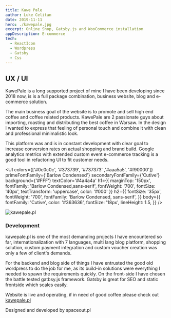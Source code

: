 ---
title: Kawe Pale
author: Luke Celitan
date: 2019-11-11
hero: ./kawepale.jpg
excerpt: Online Shop, Gatsby.js and WooCommerce installation
appDescription: E-commerce
tech:
  - ReactIcon
  - Wordpress
  - Gatsby
  - Css
---



## UX / UI

KawePale is a long supported project of mine I have been developing since 2018 now, 
is is a full package combination, business website, blog and e-commerce solution. 

The main business goal of the website is to promote and sell high end coffee and coffee related products.
KawePale are 2 passionate guys about importing, roasting and distributing the best coffee in Warsaw.
In the design I wanted to express that feeling of personal touch and combine it with clean and professional minimalistic look. 

This platform was and is in constant development with clear goal to increase conversion rates on actual shopping and brand build.
Google analytics metrics with extended custom event e-commerce tracking is a good tool in refactoring UI to fit customer needs. 


<UI colors={['#0c0c0c', '#373739', '#737373' ,'#aaa5a5', '#f90000']} 
    primeFontFamily={'Barlow Condensed'} 
    secondaryFontFamily={'Cutive'} 
    background={'#FFF'}
    textColor='#4a4a4a' 
    h1={{
          marginTop: '150px',
          fontFamily: 'Barlow Condensed,sans-serif',
          fontWeight: '700',
          fontSize: '40px',
          textTransform: 'uppercase',
          color: '#000'
        }} 
    h2={{
      fontSize: '35px',
      fontWeight: '700',
      fontFamily: 'Barlow Condensed, sans-serif',
    }}
    body={{
      fontFamily: 'Cutive',
      color: '#363636',
      fontSize: '18px',
      lineHeight: 1.5,
    }}
        />

  

<div style={{height: '100px'}} />

![kawepale.pl](./kawepale.gif)

### Development

kawepale.pl is one of the most demanding projects I have encountered so far, internationalization with 7 languages, multi lang blog 
platform, shopping solution, custom payment integration and custom voucher creation was only a few of client's demands. 

For the backend and blog side of things I have entrusted the good old wordpress to do the job for me, as its build-in solutions were 
everything I needed to spawn the requirements quickly. On the front-side I have chosen the battle tested gatbsy.js 
framework. Gatsby is great for SEO and static frontside which scales easily. 

Website is live and operating, if in need of good coffee please check out [kawepale.pl](https://kawepale.pl)


Designed and developed by spaceout.pl